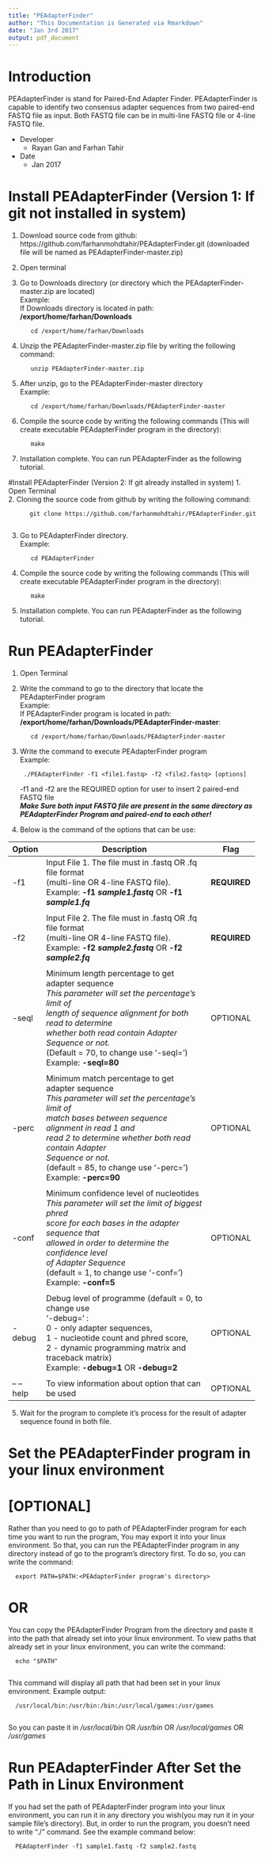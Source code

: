 ```yaml
---
title: "PEAdapterFinder"
author: "This Documentation is Generated via Rmarkdown"
date: "Jan 3rd 2017"
output: pdf_document
---
```


\newpage

# Introduction  
PEAdapterFinder is stand for Paired-End Adapter Finder. PEAdapterFinder is capable to  identify two consensus adapter sequences from two paired-end FASTQ file as input. Both FASTQ file can be in multi-line FASTQ file or 4-line FASTQ file.  

- Developer  
    - Rayan Gan and Farhan Tahir 
- Date  
    - Jan 2017  
    
\newpage

# Install PEAdapterFinder (Version 1: If git not installed in system)
1. Download source code from github: https://github.com/farhanmohdtahir/PEAdapterFinder.git (downloaded file will be named as PEAdapterFinder-master.zip)  
2. Open terminal  
3. Go to Downloads directory (or directory which the PEAdapterFinder-master.zip are located)  
    Example:  
    If Downloads directory is located in path: __/export/home/farhan/Downloads__  
    
          cd /export/home/farhan/Downloads  

4. Unzip the PEAdapterFinder-master.zip file by writing the following command:  

          unzip PEAdapterFinder-master.zip
          
5. After unzip, go to the PEAdapterFinder-master directory  
    Example: 

          cd /export/home/farhan/Downloads/PEAdapterFinder-master
          
6. Compile the source code by writing the following commands (This will create executable PEAdapterFinder program in the directory):  
    
          make  

7. Installation complete. You can run PEAdapterFinder as the following tutorial.  

\newpage

#Install PEAdapterFinder (Version 2: If git already installed in system)
1. Open Terminal  
2. Cloning the source code from github by writing the following command:

          git clone https://github.com/farhanmohdtahir/PEAdapterFinder.git  
          
3. Go to PEAdapterFinder directory.  
    Example:

          cd PEAdapterFinder
          
4. Compile the source code by writing the following commands (This will create executable PEAdapterFinder program in the directory): 

          make  

5. Installation complete. You can run PEAdapterFinder as the following tutorial.  


\newpage

# Run PEAdapterFinder  
1. Open Terminal  
2. Write the command to go to the directory that locate the PEAdapterFinder program  
    Example:  
    If PEAdapterFinder program is located in path: __/export/home/farhan/Downloads/PEAdapterFinder-master__:
    
          cd /export/home/farhan/Downloads/PEAdapterFinder-master
          
3. Write the command to execute PEAdapterFinder program  
    Example:  
    
        ./PEAdapterFinder -f1 <file1.fastq> -f2 <file2.fastq> [options]  
    
    -f1 and -f2 are the REQUIRED option for user to insert 2 paired-end FASTQ file  
___Make Sure both input FASTQ file are present in the same directory as PEAdapterFinder Program and paired-end to each other!___  

\newpage

4. Below is the command of the options that can be use:  

+---------+-----------------------------------------------------------+------------+
| Option  | Description                                               | Flag       |
+=========+===========================================================+============+
| -f1     |Input File 1. The file must in .fastq OR .fq file format\  |__REQUIRED__|
|         |(multi-line OR 4-line FASTQ file). \                       |            |
|         |Example: __-f1 _sample1.fastq___ OR __-f1 _sample1.fq___   |            |
+---------+-----------------------------------------------------------+------------+
|         |                                                           |            |
+---------+-----------------------------------------------------------+------------+
|-f2      |Input File 2. The file must in .fastq OR .fq file format\  |__REQUIRED__|
|         |(multi-line OR 4-line FASTQ file). \                       |            |
|         |Example: __-f2 _sample2.fastq___ OR  __-f2 _sample2.fq___  |            |
+---------+-----------------------------------------------------------+------------+
|         |                                                           |            |
+---------+-----------------------------------------------------------+------------+
|-seql    |Minimum length percentage to get adapter sequence \        |OPTIONAL    |
|         | _This parameter will set the percentage's limit of_ \     |            |          
|         | _length of sequence alignment for both read to determine_\|            |
|         | _whether both read contain Adapter Sequence or not._ \    |            |
|         |(Default = 70, to change use '-seql=')\                    |            |
|         |Example: __-seql=80__                                      |            |
+---------+-----------------------------------------------------------+------------+
|         |                                                           |            |
+---------+-----------------------------------------------------------+------------+
|-perc    |Minimum match percentage to get adapter sequence \         |OPTIONAL    |
|         | _This parameter will set the percentage's limit of_ \     |            |
|         | _match bases between sequence alignment in read 1 and_\   |            |
|         | _read 2 to determine whether both read contain Adapter_\  |            |
|         | _Sequence or not._ \                                      |            |
|         |(default = 85, to change use '-perc=')\                    |            |
|         |Example: __-perc=90__                                      |            |
+---------+-----------------------------------------------------------+------------+
|         |                                                           |            |
+---------+-----------------------------------------------------------+------------+
|-conf    |Minimum confidence level of nucleotides\                   |OPTIONAL    |
|         | _This parameter will set the limit of biggest phred_\     |            |
|         | _score for each bases in the adapter sequence that_\      |            |
|         | _allowed in order to determine the confidence level_\     |            |
|         | _of Adapter Sequence_\                                    |            |
|         |(default = 1, to change use '-conf=')  \                   |            |
|         |Example: __-conf=5__                                       |            |
+---------+-----------------------------------------------------------+------------+
|         |                                                           |            |
+---------+-----------------------------------------------------------+------------+
|-debug   |Debug level of programme (default = 0, to change use\      |OPTIONAL    |  
|         |'-debug=' : \                                              |            |
|         |0 - only adapter sequences, \                              |            |
|         |1 - nucleotide count and phred score, \                    |            |
|         |2 - dynamic programming matrix and traceback matrix)  \    |            |
|         |Example: __-debug=1__ OR __-debug=2__                      |            |
+---------+-----------------------------------------------------------+------------+
|         |                                                           |            |
+---------+-----------------------------------------------------------+------------+
|-- --help|To view information about option that can be used          |OPTIONAL    |
+---------+-----------------------------------------------------------+------------+

5. Wait for the program to complete it's process for the result of adapter sequence found in both file. 

\newpage

# Set the PEAdapterFinder program in your linux environment  
# [OPTIONAL]
Rather than you need to go to path of PEAdapterFinder program for each time you want to run the program, You may export it into your linux environment. So that, you can run the PEAdapterFinder program in any directory instead of go to the program's directory first. To do so, you can write the command: 

      export PATH=$PATH:<PEAdapterFinder program's directory>

# OR

You can copy the PEAdapterFinder Program from the directory and paste it into the path that already set into your linux environment. To view paths that already set in your linux environment, you can write the command: 

      echo "$PATH"
      
This command will display all path that had been set in your linux environment. Example output: 

      /usr/local/bin:/usr/bin:/bin:/usr/local/games:/usr/games
      
So you can paste it in _/usr/local/bin_ OR _/usr/bin_ OR _/usr/local/games_ OR _/usr/games_

# Run PEAdapterFinder After Set the Path in Linux Environment

If you had set the path of PEAdapterFinder program into your linux environment, you can run it in any directory you wish(you may run it in your sample file's directory). But, in order to run the program, you doesn't need to write "./" command. See the example command below:

      PEAdapterFinder -f1 sample1.fastq -f2 sample2.fastq
      